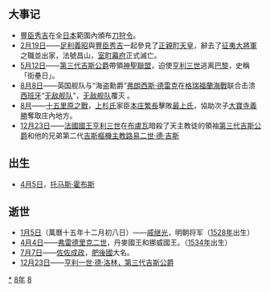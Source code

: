 {{yearTOC|1588|明'''[[万历|万历]]十六年'''；越南莫朝'''[[興治|興治]]元年'''，后黎朝'''[[光興_(越南)|光興]]十一年'''；日本'''[[天正_(日本)|天正]]十六年'''}}
== 大事记 ==
*[[豐臣秀吉|豐臣秀吉]]在全[[日本|日本]]範圍內頒布[[刀狩令|刀狩令]]。
*[[2月19日|2月19日]]——[[足利義昭|足利義昭]]與[[豐臣秀吉|豐臣秀吉]]一起參見了[[正親町天皇|正親町天皇]]，辭去了[[征夷大將軍|征夷大將軍]]之職並出家，法號昌山，[[室町幕府|室町幕府]]正式滅亡。
*[[5月12日|5月12日]]——[[亨利一世·德·洛林，第三代吉斯公爵|第三代吉斯公爵]]帶領[[天主教联盟_(法国)|神聖聯盟]]，迫使[[亨利三世_(法蘭西)|亨利三世]]逃离[[巴黎|巴黎]]，史稱「街壘日」。
*[[8月8日|8月8日]]——英国舰队与“海盗勳爵”[[法蘭西斯·德瑞克|弗朗西斯·德雷克]]在[[格瑞福蘭海戰|格瑞福蘭海戰]]联合击溃[[西班牙|西班牙]]“[[無敵艦隊|无敌舰队]]”，[[無敵艦隊|无敌舰队]]覆灭 。
*[[8月|8月]]——[[十五里原之戰|十五里原之戰]]，[[上杉氏|上杉氏]]家臣[[本庄繁長|本庄繁長]]擊敗[[最上氏|最上氏]]，協助次子[[大寶寺義勝|大寶寺義勝]]奪取庄內地方。
*[[12月23日|12月23日]]——[[法國國王|法國國王]][[亨利三世_(法蘭西)|亨利三世]]在[[布盧瓦|布盧瓦]]暗殺了天主教徒的領袖[[亨利一世·德·洛林，第三代吉斯公爵|第三代吉斯公爵]]和他的兄弟第二代[[吉斯樞機主教|吉斯樞機主教]][[路易二世·德·吉斯|路易二世·德·吉斯]]

== 出生 ==
* [[4月5日|4月5日]]，[[托马斯·霍布斯|托马斯·霍布斯]]

== 逝世 ==
{{Wikisource year mention}}
*[[1月5日|1月5日]]（萬曆十五年十二月初八日）——[[戚繼光|戚继光]]，明朝将军（[[1528年|1528年]]出生）
*[[4月4日|4月4日]]——[[弗雷德里克二世|弗雷德里克二世]]，丹麥國王和挪威國王。（[[1534年|1534年]]出生）
*[[7月7日|7月7日]]——[[佐佐成政|佐佐成政]]，[[肥後國|肥後國]]大名。
*[[12月23日|12月23日]]——[[亨利一世·德·洛林，第三代吉斯公爵|亨利一世·德·洛林，第三代吉斯公爵]]

[[Category:1588年|*]]
[[Category:1580年代|8年]]
[[Category:16世纪各年|8]]